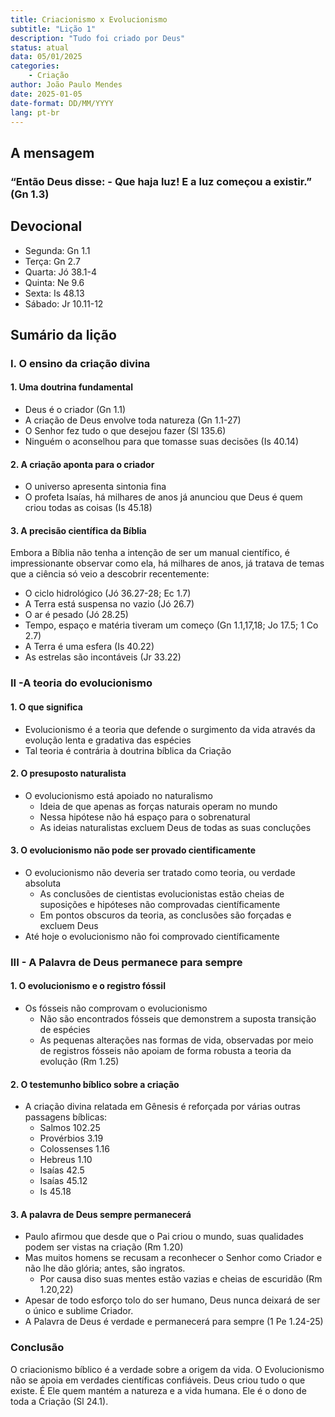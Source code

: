 ---
title: Criacionismo x Evolucionismo
subtitle: "Lição 1"
description: "Tudo foi criado por Deus"
status: atual
data: 05/01/2025
categories: 
    - Criação
author: João Paulo Mendes
date: 2025-01-05
date-format: DD/MM/YYYY
lang: pt-br
---

## A mensagem

::: {.callout}
### "Então Deus disse: - Que haja luz! E a luz começou a existir." (Gn 1.3)
:::

## Devocional

- Segunda: Gn 1.1
- Terça: Gn 2.7
- Quarta: Jó 38.1-4
- Quinta: Ne 9.6
- Sexta: Is 48.13
- Sábado: Jr 10.11-12

## Sumário da lição

### I. O ensino da criação divina

#### 1. Uma doutrina fundamental

-   Deus é o criador (Gn 1.1)
-   A criação de Deus envolve toda natureza (Gn 1.1-27)
-   O Senhor fez tudo o que desejou fazer (Sl 135.6)
-   Ninguém o aconselhou para que tomasse suas decisões (Is 40.14)

#### 2. A criação aponta para o criador

- O universo apresenta sintonia fina
- O profeta Isaías, há milhares de anos já anunciou que Deus é quem criou todas as coisas (Is 45.18)
  
#### 3. A precisão científica da Bíblia

Embora a Bíblia não tenha a intenção de ser um manual científico, é impressionante observar como ela, há milhares de anos, já tratava de temas que a ciência só veio a descobrir recentemente:

- O ciclo hidrológico (Jó 36.27-28; Ec 1.7)
- A Terra está suspensa no vazio (Jó 26.7)
- O ar é pesado (Jó 28.25)
- Tempo, espaço e matéria tiveram um começo (Gn 1.1,17,18; Jo 17.5; 1 Co 2.7)
- A Terra é uma esfera (Is 40.22)
- As estrelas são incontáveis (Jr 33.22)

### II -A teoria do evolucionismo

#### 1. O que significa

- Evolucionismo é a teoria que defende o surgimento da vida através da evolução lenta e gradativa das espécies
- Tal teoria é contrária à doutrina bíblica da Criação

#### 2. O presuposto naturalista

- O evolucionismo está apoiado no naturalismo
  - Ideia de que apenas as forças naturais operam no mundo
  - Nessa hipótese não há espaço para o sobrenatural
  - As ideias naturalistas excluem Deus de todas as suas concluções

#### 3. O evolucionismo não pode ser provado cientificamente

- O evolucionismo não deveria ser tratado como teoria, ou verdade absoluta
  - As conclusões de cientistas evolucionistas estão cheias de suposições e hipóteses não comprovadas científicamente
  - Em pontos obscuros da teoria, as conclusões são forçadas e excluem Deus
- Até hoje o evolucionismo não foi comprovado científicamente

### III - A Palavra de Deus permanece para sempre

#### 1. O evolucionismo e o registro fóssil

- Os fósseis não comprovam o evolucionismo
  - Não são encontrados fósseis que demonstrem a suposta transição de espécies
  - As pequenas alterações nas formas de vida, observadas por meio de registros fósseis não apoiam de forma robusta a teoria da evolução (Rm 1.25)

#### 2. O testemunho bíblico sobre a criação

- A criação divina relatada em Gênesis é reforçada por várias outras passagens bíblicas:
  - Salmos 102.25
  - Provérbios 3.19
  - Colossenses 1.16
  - Hebreus 1.10
  - Isaías 42.5
  - Isaías 45.12
  - Is 45.18

#### 3. A palavra de Deus sempre permanecerá

- Paulo afirmou que desde que o Pai criou o mundo, suas qualidades podem ser vistas na criação (Rm 1.20)
- Mas muitos homens se recusam a reconhecer o Senhor como Criador e não lhe dão glória; antes, são ingratos.
  - Por causa diso suas mentes estão vazias e cheias de escuridão (Rm 1.20,22)
- Apesar de todo esforço tolo do ser humano, Deus nunca deixará de ser o único e sublime Criador.
- A Palavra de Deus é verdade e permanecerá para sempre (1 Pe 1.24-25)

### Conclusão

O criacionismo bíblico é a verdade sobre a origem da vida. O Evolucionismo não se apoia em verdades científicas confiáveis. Deus criou tudo o que existe. É Ele quem mantém a natureza e a vida humana. Ele é o dono de toda a Criação (Sl 24.1).




